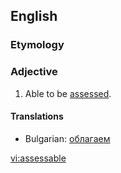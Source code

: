 ==English==
===Etymology===
{{suffix|assess|able}}
===Adjective===
{{en-adj}}

# Able to be [[assess]]ed.

====Translations====
* Bulgarian: [[облагаем]]

[[vi:assessable]]
